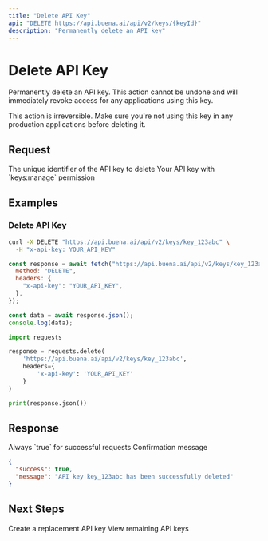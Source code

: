 ```yaml
---
title: "Delete API Key"
api: "DELETE https://api.buena.ai/api/v2/keys/{keyId}"
description: "Permanently delete an API key"
---
```


# Delete API Key

Permanently delete an API key. This action cannot be undone and will immediately revoke access for any applications using this key.

<Warning>
  This action is irreversible. Make sure you're not using this key in any
  production applications before deleting it.
</Warning>

## Request

<ParamField path="keyId" type="string" required>
  The unique identifier of the API key to delete
</ParamField>

<ParamField header="x-api-key" type="string" required>
  Your API key with `keys:manage` permission
</ParamField>

## Examples

### Delete API Key

<CodeGroup>

```bash cURL
curl -X DELETE "https://api.buena.ai/api/v2/keys/key_123abc" \
  -H "x-api-key: YOUR_API_KEY"
```

```javascript JavaScript
const response = await fetch("https://api.buena.ai/api/v2/keys/key_123abc", {
  method: "DELETE",
  headers: {
    "x-api-key": "YOUR_API_KEY",
  },
});

const data = await response.json();
console.log(data);
```

```python Python
import requests

response = requests.delete(
    'https://api.buena.ai/api/v2/keys/key_123abc',
    headers={
        'x-api-key': 'YOUR_API_KEY'
    }
)

print(response.json())
```

</CodeGroup>

## Response

<ResponseField name="success" type="boolean">
  Always `true` for successful requests
</ResponseField>

<ResponseField name="message" type="string">
  Confirmation message
</ResponseField>

<ResponseExample>

```json Response
{
  "success": true,
  "message": "API key key_123abc has been successfully deleted"
}
```

</ResponseExample>

## Next Steps

<CardGroup cols={2}>
  <Card title="Create New Key" icon="plus" href="/api-reference/keys/create">
    Create a replacement API key
  </Card>
  <Card title="List Keys" icon="list" href="/api-reference/keys/list">
    View remaining API keys
  </Card>
</CardGroup>
